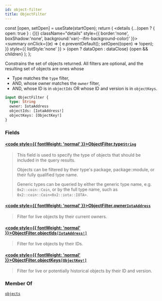 ```yaml
---
id: object-filter
title: ObjectFilter
---
```









  const [open, setOpen] = useState(startOpen);
  return (
    <details {...(open ? { open: true } : {})} className="details" style={{ border:'none', boxShadow:'none', background:'var(--ifm-background-color)' }}>
      <summary
        onClick={(e) => {
          e.preventDefault();
          setOpen((open) => !open);
        }}
        style={{ listStyle:'none' }}
      >
      {open ? dataOpen : dataClose}
      </summary>
      {open && children}
    </details>
  );
};








Constrains the set of objects returned. All filters are optional, and the
resulting set of objects are ones whose

- Type matches the `type` filter,
- AND, whose owner matches the `owner` filter,
- AND, whose ID is in `objectIds` OR whose ID and version is in
`objectKeys`.


```graphql
input ObjectFilter {
  type: String
  owner: IotaAddress
  objectIds: [IotaAddress!]
  objectKeys: [ObjectKey!]
}
```




### Fields

#### [<code style={{ fontWeight: 'normal' }}>ObjectFilter.<b>type</b></code>](#)<Bullet />[`String`](/references/iota-api/iota-graphql/reference/types/scalars/string) <Badge class="badge badge--secondary" text="scalar"/> 
> 
> 
> This field is used to specify the type of objects that should be
> included in the query results.
> 
> Objects can be filtered by their type's package, package::module, or
> their fully qualified type name.
> 
> Generic types can be queried by either the generic type name, e.g.
> `0x2::coin::Coin`, or by the full type name, such as
> `0x2::coin::Coin<0x2::iota::IOTA>`.
> 

#### [<code style={{ fontWeight: 'normal' }}>ObjectFilter.<b>owner</b></code>](#)<Bullet />[`IotaAddress`](/references/iota-api/iota-graphql/reference/types/scalars/iota-address) <Badge class="badge badge--secondary" text="scalar"/> 
> 
> 
> Filter for live objects by their current owners.
> 

#### [<code style={{ fontWeight: 'normal' }}>ObjectFilter.<b>objectIds</b></code>](#)<Bullet />[`[IotaAddress!]`](/references/iota-api/iota-graphql/reference/types/scalars/iota-address) <Badge class="badge badge--secondary" text="list"/> <Badge class="badge badge--secondary" text="scalar"/> 
> 
> 
> Filter for live objects by their IDs.
> 

#### [<code style={{ fontWeight: 'normal' }}>ObjectFilter.<b>objectKeys</b></code>](#)<Bullet />[`[ObjectKey!]`](/references/iota-api/iota-graphql/reference/types/inputs/object-key) <Badge class="badge badge--secondary" text="list"/> <Badge class="badge badge--secondary" text="input"/> 
> 
> 
> Filter for live or potentially historical objects by their ID and
> version.
> 





### Member Of

[`objects`](/references/iota-api/iota-graphql/reference/api/queries/objects)  <Badge class="badge badge--secondary" text="query"/>

